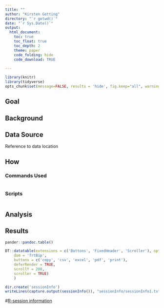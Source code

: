 ```yaml
---
title: ""
author: "Kirsten Gotting"
directory: "`r getwd()`"
date: "`r Sys.Date()`"
output:
  html_document:
    toc: true
    toc_float: true
    toc_depth: 2
    theme: paper
    code_folding: hide
    code_download: TRUE
    
---
```


```r

library(knitr)
library(tidyverse)
opts_chunk$set(message=FALSE, results = 'hide', fig.keep="all", warning=FALSE, error=FALSE)


```

## Goal


## Background



## Data Source

  Reference to data location



## How

### Commands Used {.tabset}

```r

```


### Scripts


```r

```



## Analysis


## Results



```r

pander::pandoc.table()

``` 

```r

DT::datatable(extensions = c('Buttons', 'FixedHeader', 'Scroller'), options = list(
    dom = 'frtBip',
    buttons = c('copy', 'csv', 'excel', 'pdf', 'print'),
    deferRender = TRUE,
    scrollY = 200,
    scroller = TRUE)
    )

```

```r
dir.create('sessionInfo')
writeLines(capture.output(sessionInfo()), "sessionInfo/sessionInfo1.txt")
```

#[R-session information](`r paste0("/sessionInfo/sessionInfo1.txt")`)


